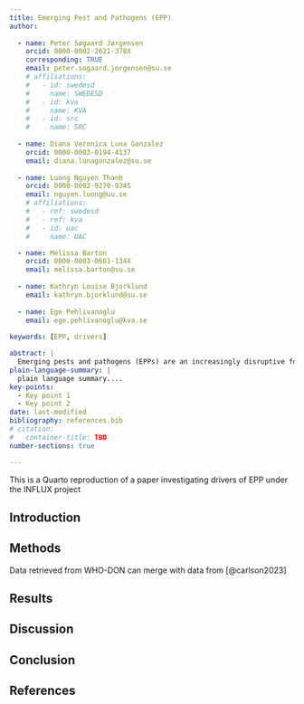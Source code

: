 ```yaml
---
title: Emerging Pest and Pathogens (EPP)
author:
  
  - name: Peter Søgaard Jørgensen
    orcid: 0000-0002-2621-378X
    corresponding: TRUE
    email: peter.sogaard.jorgensen@su.se
    # affiliations:
    #   - id: swedesd
    #     name: SWEDESD 
    #   - id: kva
    #     name: KVA    
    #   - id: src
    #     name: SRC  
  
  - name: Diana Veronica Luna Gonzalez 
    orcid: 0000-0003-0194-4137
    email: diana.lunagonzalez@su.se   
    
  - name: Luong Nguyen Thanh
    orcid: 0000-0002-9270-9345
    email: nguyen.luong@uu.se
    # affiliations:
    #   - ref: swedesd
    #   - ref: kva
    #   - id: uac
    #     name: UAC

  - name: Melissa Barton
    orcid: 0000-0003-0661-134X
    email: melissa.barton@su.se       
    
  - name: Kathryn Louise Bjorklund
    email: kathryn.bjorklund@su.se
    
  - name: Ege Pehlivanoglu 
    email: ege.pehlivanoglu@kva.se
  
keywords: [EPP, drivers]

abstract: |
  Emerging pests and pathogens (EPPs) are an increasingly disruptive force to human society that can cause large social and ecological changes far beyond their initial site of emergence. Three forces contribute to this growing challenge now and in the foreseeable future: first, potential EPPs are more likely to come in to first contact with human habitats as human land use expands. Second, denser human trade and travel networks mean that EPPs are more likely to emerge in new regions. Third, human technology, such as biocidal agents, increases risks for re-emergence. Understanding how EPPs cascade across scales in social-ecological systems is therefore an urgent priority, but no formal approach currently exists for analysing the ripple effects at scale, from their seeding to their lasting societal imprints. This project aims to fill this gap in sustainability science for society.
plain-language-summary: |
  plain language summary....
key-points:
  - Key point 1
  - Key point 2
date: last-modified
bibliography: references.bib
# citation:
#   container-title: TBD
number-sections: true

---
```


::: {.callout-note appearance="simple" collapse="true"}
This is a Quarto reproduction of a paper investigating drivers of EPP under the INFLUX project
:::

## Introduction {#sec-introduction}

## Methods {#sec-methods}

Data retrieved from WHO-DON can merge with data from [@carlson2023]

## Results {#sec-results}

## Discussion {#sec-discussion}

## Conclusion {#sec-conclusion}

## References {#sec-reference}

::: {#refs}
:::

